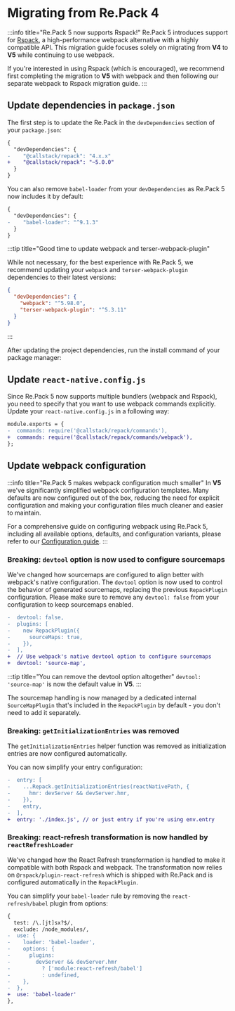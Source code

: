 
# Migrating from Re.Pack 4

:::info title="Re.Pack 5 now supports Rspack!"
Re.Pack 5 introduces support for [Rspack](https://rspack.dev/),
a high-performance webpack alternative with a highly compatible API.
This migration guide focuses solely on migrating from **V4** to **V5** while continuing to use webpack.

If you're interested in using Rspack (which is encouraged), we recommend first completing the migration
to **V5** with webpack and then following our separate webpack to Rspack migration guide.
:::

## Update dependencies in `package.json`

The first step is to update the Re.Pack in the `devDependencies` section of your `package.json`:

```diff
{
  "devDependencies": {
-    "@callstack/repack": "4.x.x"
+    "@callstack/repack": "~5.0.0"
  }
}
```

You can also remove `babel-loader` from your `devDependencies` as Re.Pack 5 now includes it by default:

```diff
{
  "devDependencies": {
-    "babel-loader": "^9.1.3"
  }
}
```

:::tip title="Good time to update webpack and terser-webpack-plugin"

While not necessary, for the best experience with Re.Pack 5,
we recommend updating your `webpack` and `terser-webpack-plugin` dependencies to their latest versions:

```json
{
  "devDependencies": {
    "webpack": "^5.98.0",
    "terser-webpack-plugin": "^5.3.11"
  }
}
```

:::

After updating the project dependencies, run the install command of your package manager:

<PackageManagerTabs command="install" />

## Update `react-native.config.js`

Since Re.Pack 5 now supports multiple bundlers (webpack and Rspack),
you need to specify that you want to use webpack commands explicitly.
Update your `react-native.config.js` in a following way:

```diff
module.exports = {
-  commands: require('@callstack/repack/commands'),
+  commands: require('@callstack/repack/commands/webpack'),
};
```

## Update webpack configuration

:::info title="Re.Pack 5 makes webpack configuration much smaller"
In **V5** we've significantly simplified webpack configuration templates.
Many defaults are now configured out of the box, reducing the need for explicit
configuration and making your configuration files much cleaner and easier to maintain.

For a comprehensive guide on configuring webpack using Re.Pack 5, including all available
options, defaults, and configuration variants, please refer to our
[Configuration guide](/docs/guides/configuration).
:::

### Breaking: `devtool` option is now used to configure sourcemaps

We've changed how sourcemaps are configured to align better with webpack's native configuration. The `devtool` option is now used to control the behavior of generated sourcemaps, replacing the previous `RepackPlugin` configuration. Please make sure to remove any `devtool: false` from your configuration to keep sourcemaps enabled.

```diff
-  devtool: false,
-  plugins: [
-    new RepackPlugin({
-      sourceMaps: true,
-    }),
-  ],
+  // Use webpack's native devtool option to configure sourcemaps
+  devtool: 'source-map',
```

:::tip title="You can remove the devtool option altogether"
`devtool: 'source-map'` is now the default value in **V5**.
:::

The sourcemap handling is now managed by a dedicated internal `SourceMapPlugin` that's included in the `RepackPlugin` by default - you don't need to add it separately.

### Breaking: `getInitializationEntries` was removed

The `getInitializationEntries` helper function was removed as initialization entries are now configured automatically. 

You can now simplify your entry configuration:

```diff
-  entry: [
-    ...Repack.getInitializationEntries(reactNativePath, {
-      hmr: devServer && devServer.hmr,
-    }),
-    entry,
-  ],
+  entry: './index.js', // or just entry if you're using env.entry
```

### Breaking: react-refresh transformation is now handled by `reactRefreshLoader`

We've changed how the React Refresh transformation is handled to make it compatible with both Rspack and webpack. The transformation now relies on `@rspack/plugin-react-refresh` which is shipped with Re.Pack and is configured automatically in the `RepackPlugin`.

You can simplify your `babel-loader` rule by removing the `react-refresh/babel` plugin from options:

```diff
{
  test: /\.[jt]sx?$/,
  exclude: /node_modules/,
-  use: {
-    loader: 'babel-loader',
-    options: {
-      plugins:
-        devServer && devServer.hmr
-          ? ['module:react-refresh/babel']
-          : undefined,
-    },
-  },
+  use: 'babel-loader'
},
```



